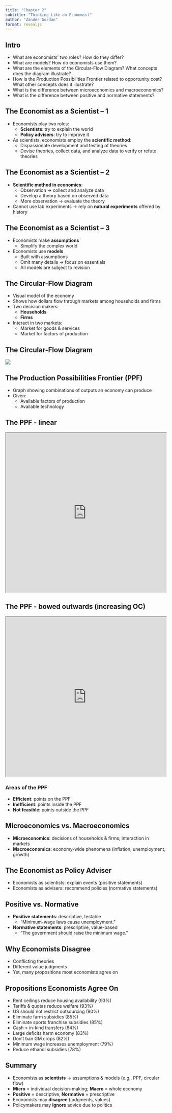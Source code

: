 ```yaml
---
title: "Chapter 2"
subtitle: "Thinking Like an Economist"
author: "Zander Gordan"
format: revealjs
---
```


## Intro

-   What are economists' two roles? How do they differ?\
-   What are models? How do economists use them?\
-   What are the elements of the Circular-Flow Diagram? What concepts does the diagram illustrate?\
-   How is the Production Possibilities Frontier related to opportunity cost? What other concepts does it illustrate?\
-   What is the difference between microeconomics and macroeconomics?\
-   What is the difference between positive and normative statements?

## The Economist as a Scientist -- 1

-   Economists play two roles:
    -   **Scientists**: try to explain the world\
    -   **Policy advisers**: try to improve it\
-   As scientists, economists employ the **scientific method**:
    -   Dispassionate development and testing of theories\
    -   Devise theories, collect data, and analyze data to verify or refute theories

## The Economist as a Scientist -- 2

-   **Scientific method in economics**:
    -   Observation → collect and analyze data\
    -   Develop a theory based on observed data\
    -   More observation → evaluate the theory\
-   Cannot use lab experiments → rely on **natural experiments** offered by history

## The Economist as a Scientist -- 3

-   Economists make **assumptions**
    -   Simplify the complex world\
-   Economists use **models**
    -   Built with assumptions\
    -   Omit many details → focus on essentials\
    -   All models are subject to revision

## The Circular-Flow Diagram

-   Visual model of the economy\
-   Shows how dollars flow through markets among households and firms\
-   Two decision makers:
    -   **Households**\
    -   **Firms**\
-   Interact in two markets:
    -   Market for goods & services\
    -   Market for factors of production

## The Circular-Flow Diagram

![](circular_flow.png)

## The Production Possibilities Frontier (PPF)

-   Graph showing combinations of outputs an economy can produce\
-   Given:
    -   Available factors of production\
    -   Available technology

## The PPF - linear

```{=html}
<iframe src="https://www.econgraphs.org/graphs/scarcity/ppf/resource_constraint_ppf" width="100%" height="500" allowfullscreen>

</iframe>
```

## The PPF - bowed outwards (increasing OC)

```{=html}
<iframe src="https://www.econgraphs.org/graphs/scarcity/ppf/resource_constraint_ppf_curved" width="100%" height="500" allowfullscreen>

</iframe>
```

### Areas of the PPF

-   **Efficient**: points on the PPF \
-   **Inefficient**: points inside the PPF\
-   **Not feasible**: points outside the PPF

## Microeconomics vs. Macroeconomics

-   **Microeconomics**: decisions of households & firms; interaction in markets\
-   **Macroeconomics**: economy-wide phenomena (inflation, unemployment, growth)

## The Economist as Policy Adviser

-   Economists as scientists: explain events (positive statements)\
-   Economists as advisers: recommend policies (normative statements)

## Positive vs. Normative

-   **Positive statements**: descriptive, testable
    -   "Minimum-wage laws cause unemployment."\
-   **Normative statements**: prescriptive, value-based
    -   "The government should raise the minimum wage."

## Why Economists Disagree

-   Conflicting theories\
-   Different value judgments\
-   Yet, many propositions most economists agree on

## Propositions Economists Agree On

-   Rent ceilings reduce housing availability (93%)\
-   Tariffs & quotas reduce welfare (93%)\
-   US should not restrict outsourcing (90%)\
-   Eliminate farm subsidies (85%)\
-   Eliminate sports franchise subsidies (85%)\
-   Cash \> in-kind transfers (84%)\
-   Large deficits harm economy (83%)\
-   Don't ban GM crops (82%)\
-   Minimum wage increases unemployment (79%)\
-   Reduce ethanol subsidies (78%)

## Summary

-   Economists as **scientists** → assumptions & models (e.g., PPF, circular flow)\
-   **Micro** = individual decision-making; **Macro** = whole economy\
-   **Positive** = descriptive, **Normative** = prescriptive\
-   Economists may **disagree** (judgments, values)\
-   Policymakers may **ignore** advice due to politics
